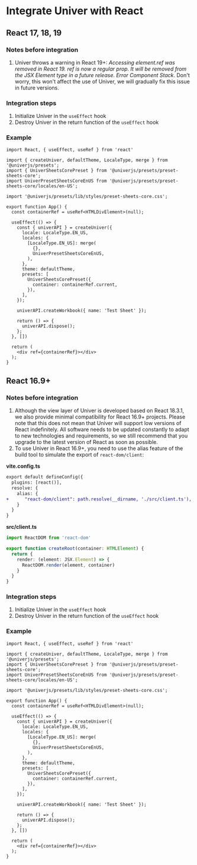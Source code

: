 # Integrate Univer with React

## React 17, 18, 19

### Notes before integration

1. Univer throws a warning in React 19+: *Accessing element.ref was removed in React 19. ref is now a regular prop. It will be removed from the JSX Element type in a future release. Error Component Stack*. Don't worry, this won't affect the use of Univer, we will gradually fix this issue in future versions.

### Integration steps

1. Initialize Univer in the `useEffect` hook
2. Destroy Univer in the return function of the `useEffect` hook

### Example

```tsx
import React, { useEffect, useRef } from 'react'

import { createUniver, defaultTheme, LocaleType, merge } from '@univerjs/presets';
import { UniverSheetsCorePreset } from '@univerjs/presets/preset-sheets-core';
import UniverPresetSheetsCoreEnUS from '@univerjs/presets/preset-sheets-core/locales/en-US';
 
import '@univerjs/presets/lib/styles/preset-sheets-core.css';

export function App() {
  const containerRef = useRef<HTMLDivElement>(null);
  
  useEffect(() => {
    const { univerAPI } = createUniver({
      locale: LocaleType.EN_US,
      locales: {
        [LocaleType.EN_US]: merge(
          {},
          UniverPresetSheetsCoreEnUS,
        ),
      },
      theme: defaultTheme,
      presets: [
        UniverSheetsCorePreset({
          container: containerRef.current,
        }),
      ],
    });
    
    univerAPI.createWorkbook({ name: 'Test Sheet' });

    return () => {
      univerAPI.dispose();
    };
  }, [])

  return (
    <div ref={containerRef}></div>
  );
}
```

## React 16.9+

### Notes before integration

1. Although the view layer of Univer is developed based on React 18.3.1, we also provide minimal compatibility for React 16.9+ projects. Please note that this does not mean that Univer will support low versions of React indefinitely. All software needs to be updated constantly to adapt to new technologies and requirements, so we still recommend that you upgrade to the latest version of React as soon as possible.
2. To use Univer in React 16.9+, you need to use the alias feature of the build tool to simulate the export of `react-dom/client`:

**vite.config.ts**

```diff
export default defineConfig({
  plugins: [react()],
  resolve: {
    alias: {
+      "react-dom/client": path.resolve(__dirname, './src/client.ts'),
    }
  }
}
```

**src/client.ts**

```typescript
import ReactDOM from 'react-dom'

export function createRoot(container: HTMLElement) {
  return {
    render: (element: JSX.Element) => {
      ReactDOM.render(element, container)
    }
  }
}
```

### Integration steps

1. Initialize Univer in the `useEffect` hook
2. Destroy Univer in the return function of the `useEffect` hook

### Example

```tsx
import React, { useEffect, useRef } from 'react'

import { createUniver, defaultTheme, LocaleType, merge } from '@univerjs/presets';
import { UniverSheetsCorePreset } from '@univerjs/presets/preset-sheets-core';
import UniverPresetSheetsCoreEnUS from '@univerjs/presets/preset-sheets-core/locales/en-US';
 
import '@univerjs/presets/lib/styles/preset-sheets-core.css';

export function App() {
  const containerRef = useRef<HTMLDivElement>(null);
  
  useEffect(() => {
    const { univerAPI } = createUniver({
      locale: LocaleType.EN_US,
      locales: {
        [LocaleType.EN_US]: merge(
          {},
          UniverPresetSheetsCoreEnUS,
        ),
      },
      theme: defaultTheme,
      presets: [
        UniverSheetsCorePreset({
          container: containerRef.current,
        }),
      ],
    });
    
    univerAPI.createWorkbook({ name: 'Test Sheet' });

    return () => {
      univerAPI.dispose();
    };
  }, [])

  return (
    <div ref={containerRef}></div>
  );
}
```
